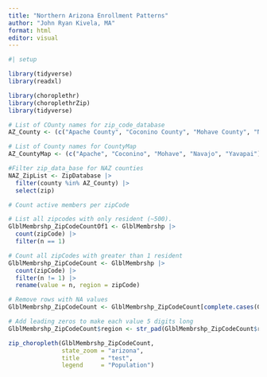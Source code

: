 ```yaml
---
title: "Northern Arizona Enrollment Patterns"
author: "John Ryan Kivela, MA"
format: html
editor: visual
---
```

```r

#| setup

library(tidyverse)
library(readxl)

```

```r
library(choroplethr)
library(choroplethrZip)
library(tidyverse)

# List of COunty names for zip_code_database
AZ_County <- (c("Apache County", "Coconino County", "Mohave County", "Navajo County", "Yavapai County"))

# List of County names for CountyMap
AZ_CountyMap <- (c("Apache", "Coconino", "Mohave", "Navajo", "Yavapai"))

#Filter zip_data_base for NAZ counties
NAZ_ZipList <- ZipDatabase |> 
  filter(county %in% AZ_County) |> 
  select(zip)

# Count active members per zipCode

# List all zipcodes with only resident (~500).
GlblMembrshp_ZipCodeCountOf1 <- GlblMembrshp |>
  count(zipCode) |> 
  filter(n == 1)

# Count all zipCodes with greater than 1 resident
GlblMembrshp_ZipCodeCount <- GlblMembrshp |>
  count(zipCode) |> 
  filter(n != 1) |> 
  rename(value = n, region = zipCode)

# Remove rows with NA values
GlblMembrshp_ZipCodeCount <- GlblMembrshp_ZipCodeCount[complete.cases(GlblMembrshp_ZipCodeCount), ]

# Add leading zeros to make each value 5 digits long
GlblMembrshp_ZipCodeCount$region <- str_pad(GlblMembrshp_ZipCodeCount$region, width = 5, pad = "0")

zip_choropleth(GlblMembrshp_ZipCodeCount,
               state_zoom = "arizona",
               title      = "test",
               legend     = "Population")


```